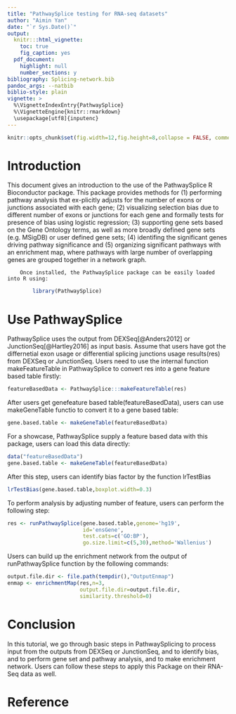```yaml
---
title: "PathwaySplice testing for RNA-seq datasets"
author: "Aimin Yan"
date: "`r Sys.Date()`"
output:
  knitr:::html_vignette:
    toc: true
    fig_caption: yes
  pdf_document:
    highlight: null
    number_sections: y
bibliography: Splicing-network.bib
pandoc_args: --natbib
biblio-style: plain    
vignette: >
  %\VignetteIndexEntry{PathwaySplice}
  %\VignetteEngine{knitr::rmarkdown}
  \usepackage[utf8]{inputenc}
---
```


```r
knitr::opts_chunk$set(fig.width=12,fig.height=8,collapse = FALSE, comment = "#>")
```

# Introduction

This document gives an introduction to the use of the PathwaySplice R Bioconductor package. This package provides methods for (1) performing pathway analysis that ex-plicitly adjusts for the number of exons or junctions associated with each gene; (2) visualizing selection bias due to different number of exons or junctions for each gene and formally tests for presence of bias using logistic regression; (3) supporting gene sets based on the Gene Ontology terms, as well as more broadly defined gene sets (e.g. MSigDB) or user defined gene sets; (4) identifing the significant genes driving pathway significance and (5) organizing significant pathways with an enrichment map, where pathways with large number of overlapping genes are grouped together in a network graph.

        Once installed, the PathwaySplice package can be easily loaded into R using:
```r
        library(PathwaySplice)
```

# Use PathwaySplice
PathwaySplice uses the output from DEXSeq[@Anders2012] or JunctionSeq[@Hartley2016] as input basis. Assume that users have got the differnetial exon usage or differential splicing junctions usage results(res) from DEXSeq or JunctionSeq. Users need to use the internal function makeFeatureTable in PathwaySplice to convert res into a gene feature based table firstly:

```r
featureBasedData <- PathwaySplice:::makeFeatureTable(res)
```
After users get genefeature based table(featureBasedData), users can use makeGeneTable functio to convert it to a gene based table:

```r
gene.based.table <- makeGeneTable(featureBasedData)
```

For a showcase, PathwaySplice supply a feature based data with this package, users can load this data directly:
```r
data("featureBasedData")
gene.based.table <- makeGeneTable(featureBasedData)
```

After this step, users can identify bias factor by the function lrTestBias
```r
lrTestBias(gene.based.table,boxplot.width=0.3)
```

To perform analysis by adjusting number of feature, users can perform the following step:

```r
res <- runPathwaySplice(gene.based.table,genome='hg19',
                        id='ensGene',
                        test.cats=c('GO:BP'),
                        go.size.limit=c(5,30),method='Wallenius')
```

Users can build up the enrichment network from the output of runPathwaySplice function by the following commands:

```r
output.file.dir <- file.path(tempdir(),"OutputEnmap")
enmap <- enrichmentMap(res,n=3,
                       output.file.dir=output.file.dir,
                       similarity.threshold=0)
```

# Conclusion

In this tutorial, we go through basic steps in PathwaySplicing to process input from the outputs from DEXSeq or JunctionSeq, and to identify bias, and to perform gene set and pathway analysis, and to make enrichment network. Users can follow these steps to apply this Package on their RNA-Seq data as well. 

# Reference
<!-- Usage: rmarkdown::render("vignettes/tutorial.Rmd", output_format="all") --> 